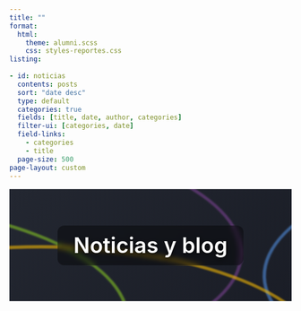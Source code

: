 ```yaml
---
title: ""
format: 
  html: 
    theme: alumni.scss
    css: styles-reportes.css
listing:
  
- id: noticias
  contents: posts
  sort: "date desc"
  type: default
  categories: true
  fields: [title, date, author, categories]
  filter-ui: [categories, date]
  field-links: 
    - categories
    - title
  page-size: 500
page-layout: custom
---
```

::: {.banner}
```{=html}
<style>
.banner {
  position: relative;
  height: 200px;
  overflow: hidden;
  background: linear-gradient(135deg, #232731 0%, #1a1d26 100%);
  display: flex;
  align-items: center;
  justify-content: center;
  margin: 1rem 0;
}

.banner-text {
  position: relative;
  z-index: 2;
  color: white;
  font-size: clamp(1.8rem, 4vw, 2.5rem);
  text-shadow: 0 2px 10px rgba(0, 0, 0, 0.8);
  background: rgba(0, 0, 0, 0.4);
  padding: 0.8rem 1.8rem;
  border-radius: 12px;
  backdrop-filter: blur(4px);
  font-weight: 600;
}

.curve {
  position: absolute;
  width: 200%;
  height: 200%;
  border: 6px solid;
  border-radius: 50%;
  animation: move 20s linear infinite;
  opacity: 0.6;
  will-change: transform;
  filter: blur(1px);
}

.curve1 { border-color: #753F8C; top: -50%; left: -80%; }
.curve2 { border-color: #4E8AD9; top: -30%; left: -100%; animation-direction: reverse; }
.curve3 { border-color: #81BF24; top: 10%; left: -120%; animation-duration: 25s; }
.curve4 { border-color: #F2B705; top: 50%; left: -90%; animation-delay: 5s; }

@keyframes move {
  0% { transform: translateX(-20%) rotate(0deg); }
  100% { transform: translateX(100vw) rotate(360deg); }
}

/* Mobile optimization */
@media (max-width: 768px) {
  .banner { height: 150px; }
  .curve { width: 250%; height: 150%; }
}
</style>

<div class="curve curve1"></div>
<div class="curve curve2"></div>
<div class="curve curve3"></div>
<div class="curve curve4"></div>
<div class="banner-text">Noticias y blog</div>
```
:::

::: {.section-text .light-bg}
::: {.section-container}
::: {.section-block}
::: {style="text-align: left;"}

:::{#noticias}
:::


:::
:::
:::
:::


